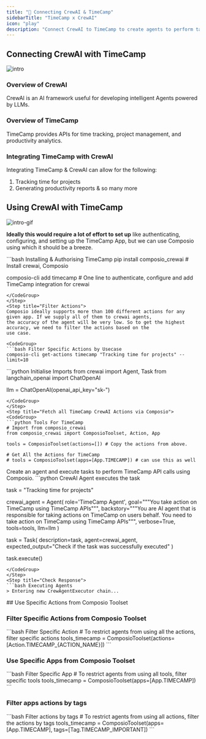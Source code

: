 ```yaml
---
title: "🚀 Connecting CrewAI & TimeCamp"
sidebarTitle: "TimeCamp x CrewAI"
icon: "play"
description: "Connect CrewAI to TimeCamp to create agents to perform tasks using natural language"
---
```


## Connecting CrewAI with TimeCamp
![intro](/media/intro.jpg)

### Overview of CrewAI

CrewAI is an AI framework useful for developing intelligent Agents powered by LLMs.

### Overview of TimeCamp

TimeCamp provides APIs for time tracking, project management, and productivity analytics.

### Integrating TimeCamp with CrewAI

Integrating TimeCamp & CrewAI can allow for the following:

1. Tracking time for projects
2. Generating productivity reports
& so many more

## Using CrewAI with TimeCamp
![intro-gif](/media/intro.gif)
<Steps>
<Step title="Setting Up the Environment">

**Ideally this would require a lot of effort to set up** like authenticating, configuring, and setting up the TimeCamp App, but we can use Composio using which it should be a breeze.

<CodeGroup>
```bash Installing & Authorising TimeCamp
pip install composio_crewai # Install crewai, Composio 

composio-cli add timecamp # One line to authenticate, configure and add TimeCamp integration for crewai
```
</CodeGroup>
</Step>
<Step title="Filter Actions">
Composio ideally supports more than 100 different actions for any given app. If we supply all of them to crewai agents, 
the accuracy of the agent will be very low. So to get the highest accuracy, we need to filter the actions based on the 
use case.

<CodeGroup>
```bash Filter Specific Actions by Usecase
composio-cli get-actions timecamp "Tracking time for projects" --limit=10
```
</CodeGroup>

</Step>
<Step title="Import Base Packages">

<CodeGroup>
```python Initialise Imports
from crewai import Agent, Task
from langchain_openai import ChatOpenAI

llm = ChatOpenAI(openai_api_key="sk-<OPENAI KEY>")
```
</CodeGroup>
</Step>
<Step title="Fetch all TimeCamp CrewAI Actions via Composio">
<CodeGroup>
```python Tools For TimeCamp
# Import from composio_crewai
from composio_crewai import ComposioToolset, Action, App

tools = ComposioToolset(actions=[]) # Copy the actions from above. 

# Get All the Actions for TimeCamp
# tools = ComposioToolset(apps=[App.TIMECAMP]) # can use this as well
```
</CodeGroup>
</Step>
<Step title="Execute the Agent">
Create an agent and execute tasks to perform TimeCamp API calls using Composio. 
<CodeGroup>
```python CrewAI Agent executes the task

task = "Tracking time for projects"

crewai_agent = Agent(
    role='TimeCamp Agent',
    goal="""You take action on TimeCamp using TimeCamp APIs""",
    backstory="""You are AI agent that is responsible for taking actions on TimeCamp on users behalf. You need to take action on TimeCamp using TimeCamp APIs""",
    verbose=True,
    tools=tools,
    llm=llm
)

task = Task(
    description=task,
    agent=crewai_agent,
    expected_output="Check if the task was successfully executed"
)

task.execute()
```
</CodeGroup>
</Step>
<Step title="Check Response">
```bash Executing Agents
> Entering new CrewAgentExecutor chain...
```
</Step>
</Steps>
## Use Specific Actions from Composio Toolset

### Filter Specific Actions from Composio Toolset

<CodeGroup>
```bash Filter Specific Action
# To restrict agents from using all the actions, filter specific actions
tools_timecamp = ComposioToolset(actions=[Action.TIMECAMP_{ACTION_NAME}])
```
</CodeGroup>

### Use Specific Apps from Composio Toolset
<CodeGroup>
```bash Filter Specific App
# To restrict agents from using all tools, filter specific tools
tools_timecamp = ComposioToolset(apps=[App.TIMECAMP])
```
</CodeGroup>

### Filter apps actions by tags 
<CodeGroup>
```bash Filter actions by tags
# To restrict agents from using all actions, filter the actions by tags
tools_timecamp = ComposioToolset(apps=[App.TIMECAMP], tags=[Tag.TIMECAMP_IMPORTANT])
```
</CodeGroup>